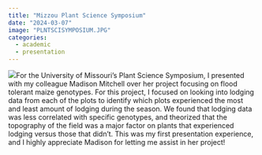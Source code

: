 ```yaml
---
title: "Mizzou Plant Science Symposium"
date: "2024-03-07"
image: "PLNTSCISYMPOSIUM.JPG"
categories:
  - academic
  - presentation
---
```


![](PLANTSCISYMPSOIUM2.JPG)For the University of Missouri's Plant Science Symposium, I presented with my colleague Madison Mitchell over her project focusing on flood tolerant maize genotypes. For this project, I focused on looking into lodging data from each of the plots to identify which plots experienced the most and least amount of lodging during the season. We found that lodging data was less correlated with specific genotypes, and theorized that the topography of the field was a major factor on plants that experienced lodging versus those that didn't. This was my first presentation experience, and I highly appreciate Madison for letting me assist in her project!
